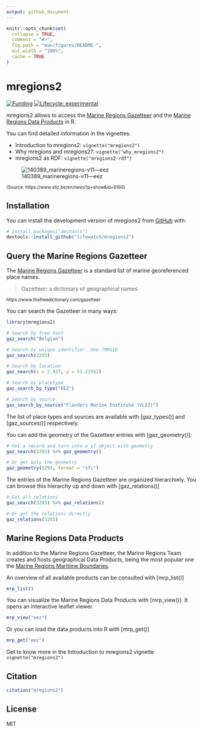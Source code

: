 ```yaml
---
output: github_document
---
```


```r
knitr::opts_chunk$set(
  collapse = TRUE,
  comment = "#>",
  fig.path = "man/figures/README-",
  out.width = "100%",
  cache = TRUE
)
```

# mregions2

<!-- badges: start -->
[![Funding](https://img.shields.io/static/v1?label=powered+by&message=lifewatch.be&labelColor=1a4e8a&color=f15922)](http://lifewatch.be)
[![Lifecycle:
experimental](https://img.shields.io/badge/lifecycle-experimental-orange.svg)](https://lifecycle.r-lib.org/articles/stages.html#experimental)
<!-- badges: end -->

mregions2 allows to access the [Marine Regions Gazetteer](https://marineregions.org/gazetteer.php) and the [Marine Regions Data Products](https://marineregions.org/sources.php) in R.

You can find detailed information in the vignettes:

* Introduction to mregions2: `vignette("mregions2")`
* Why mregions and mregions2?: `vignette("why_mregions2")`
* mregions2 as RDF: `vignette("mregions2-rdf")`

![140389_marineregions-v11---eez](https://user-images.githubusercontent.com/54405067/156809171-1487bb9f-35af-4418-8e2f-93c24a59aad0.gif)

<sup>(Source: https://www.vliz.be/en/news?p=show&id=8160)</sup>

## Installation

You can install the development version of mregions2 from [GitHub](https://github.com/) with:

``` r
# install.packages("devtools")
devtools::install_github("lifewatch/mregions2")
```

## Query the Marine Regions Gazetteer

The [Marine Regions Gazetteer](https://marineregions.org/gazetteer.php) is a standard list of marine georeferenced place names.

> Gazetteer: a dictionary of geographical names. 

<sup>https://www.thefreedictionary.com/gazetteer</sup>

You can search the Gazetteer in many ways:

```r
library(mregions2)

# Search by free text
gaz_search("Belgian")

# Search by unique identifier. See ?MRGID
gaz_search(3293)

# Search by location
gaz_search(x = 2.927, y = 51.21551)

# Search by placetype
gaz_search_by_type("EEZ")

# Search by source
gaz_search_by_source("Flanders Marine Institute (VLIZ)")
```

The list of place types and sources are available with [gaz_types()] and [gaz_sources()] respectively.

You can add the geometry of the Gazetteer entries with [gaz_geometry()]:

```r
# Get a record and turn into a sf object with geometry
gaz_search(3293) %>% gaz_geometry()

# Or get only the geometry 
gaz_geometry(3293, format = "sfc")
```

The entries of the Marine Regions Gazetteer are organized hierarchiely. You can browse this hierarchy up and down with [gaz_relations()]

```r
# Get all relations
gaz_search(3293) %>% gaz_relations()

# Or get the relations directly
gaz_relations(3293)
```



## Marine Regions Data Products

In addition to the Marine Regions Gazetteer, the Marine Regions Team creates and hosts geographical Data Products, being the most popular one the [Marine Regions Maritime Boundaries](https://marineregions.org/eez.php).

An overview of all available products can be consulted with [mrp_list()]

```r
mrp_list()
```

You can visualize the Marine Regions Data Products with [mrp_view()]. It opens an interactive leaflet viewer.

```r
mrp_view("eez")
```

Or you can load the data products into R with [mrp_get()]

```r
mrp_get("eez")
```

Get to know more in the Introduction to mregions2 vignette `vignette("mregions2")`

## Citation
```r
citation("mregions2")
```

## License
MIT
